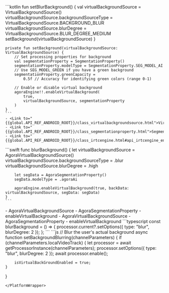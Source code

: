 <PlatformWrapper platform="android">
    ```kotlin
    fun setBlurBackground() {
        val virtualBackgroundSource = VirtualBackgroundSource()
        virtualBackgroundSource.backgroundSourceType = VirtualBackgroundSource.BACKGROUND_BLUR
        virtualBackgroundSource.blurDegree = VirtualBackgroundSource.BLUR_DEGREE_MEDIUM
        setBackground(virtualBackgroundSource)
    }

    private fun setBackground(virtualBackgroundSource: VirtualBackgroundSource) {
        // Set processing properties for background
        val segmentationProperty = SegmentationProperty()
        segmentationProperty.modelType = SegmentationProperty.SEG_MODEL_AI
        // Use SEG_MODEL_GREEN if you have a green background
        segmentationProperty.greenCapacity =
            0.5f // Accuracy for identifying green colors (range 0-1)

        // Enable or disable virtual background
        agoraEngine!!.enableVirtualBackground(
            true,
            virtualBackgroundSource, segmentationProperty
        )
    }
    ```
    - <Link to="{{global.API_REF_ANDROID_ROOT}}/class_virtualbackgroundsource.html">VirtualBackgroundSource</Link>
    - <Link to="{{global.API_REF_ANDROID_ROOT}}/class_segmentationproperty.html">SegmentationProperty</Link>
    - <Link to="{{global.API_REF_ANDROID_ROOT}}/class_irtcengine.html#api_irtcengine_enablevirtualbackground">enableVirtualBackground</Link>

</PlatformWrapper>
<PlatformWrapper platform={["ios","macos"]}>
    ```swift
    func blurBackground() {
        let virtualBackgroundSource = AgoraVirtualBackgroundSource()
        virtualBackgroundSource.backgroundSourceType = .blur
        virtualBackgroundSource.blurDegree = .high

        let segData = AgoraSegmentationProperty()
        segData.modelType = .agoraAi

        agoraEngine.enableVirtualBackground(true, backData: virtualBackgroundSource, segData: segData)
    }
    ```

<PlatformWrapper platform="ios">
    - <Link target="_blank" to="{{Global.API_REF_IOS_ROOT_RTC_KIT}}/agoravirtualbackgroundsource">AgoraVirtualBackgroundSource</Link>
    - <Link target="_blank" to="{{Global.API_REF_IOS_ROOT_RTC_KIT}}/agorasegmentationproperty">AgoraSegmentationProperty</Link>
    - <Link target="_blank" to="{{Global.API_REF_IOS_ROOT_RTC_ENGINE_KIT}}/enablevirtualbackground(_:backdata:segdata:)">enableVirtualBackground</Link>
</PlatformWrapper>
<PlatformWrapper platform="macos">
    - <Link target="_blank" to="{{Global.API_REF_MACOS_ROOT_RTC_KIT}}/agoravirtualbackgroundsource">AgoraVirtualBackgroundSource</Link>
    - <Link target="_blank" to="{{Global.API_REF_MACOS_ROOT_RTC_KIT}}/agorasegmentationproperty">AgoraSegmentationProperty</Link>
    - <Link target="_blank" to="{{Global.API_REF_MACOS_ROOT_RTC_ENGINE_KIT}}/enablevirtualbackground(_:backdata:segdata:)">enableVirtualBackground</Link>
</PlatformWrapper>
</PlatformWrapper>
<PlatformWrapper platform="react-js">
    ```typescript
    const blurBackground = () => {
        processor.current?.setOptions({ type: "blur", blurDegree: 2 });
    };
    ```
</PlatformWrapper>
<PlatformWrapper platform="web">
```js
// Blur the user's actual background
async function setBackgroundBlurring(channelParameters) {
    if (channelParameters.localVideoTrack) {
        let processor = await getProcessorInstance(channelParameters);
        processor.setOptions({ type: "blur", blurDegree: 2 });
        await processor.enable();

        isVirtualBackGroundEnabled = true;
    }
}
```
</PlatformWrapper>
